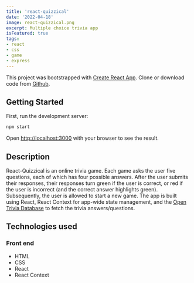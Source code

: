 ```yaml
---
title: 'react-quizzical'
date: '2022-04-18'
image: react-quizzical.png
excerpt: Multiple choice trivia app
isFeatured: true
tags:
- react
- css
- game
- express
---
```


This project was bootstrapped with [Create React App](https://github.com/facebook/create-react-app). Clone or download code from <a href="https://github.com/alexfotopoulos/react-quizzical" target="_blank">Github</a>.

## Getting Started

First, run the development server:

```bash
npm start
```

Open [http://localhost:3000](http://localhost:3000) with your browser to see the result.

## Description

React-Quizzical is an online trivia game. Each game asks the user five questions, each of which has four possible answers. After the user submits their responses, their responses turn green if the user is correct, or red if the user is incorrect (and the correct answer highlights green). Subsequently, the user is allowed to start a new game. The app is built using React, React Context for app-wide state management, and the [Open Trivia Database](https://opentdb.com/) to fetch the trivia answers/questions.

## Technologies used

### Front end
- HTML
- CSS
- React
- React Context